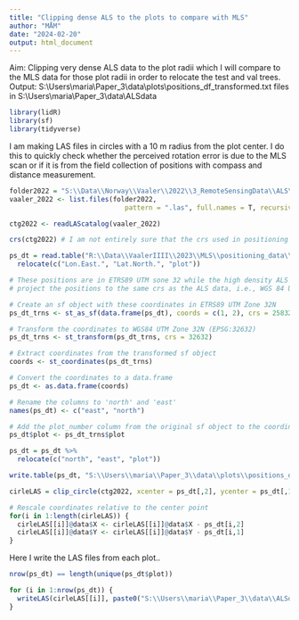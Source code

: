 ```yaml
---
title: "Clipping dense ALS to the plots to compare with MLS"
author: "MÅM"
date: "2024-02-20"
output: html_document
---
```



Aim: Clipping very dense ALS data to the plot radii which I will compare to the MLS data for those plot radii in order to relocate the test and val trees. 
Output: S:\\Users\\maria\\Paper_3\\data\\plots\\positions_df_transformed.txt
files in S:\\Users\\maria\\Paper_3\\data\\ALSdata 

```r
library(lidR)
library(sf)
library(tidyverse)
```


I am making LAS files in circles with a 10 m radius from the plot center. I do this to quickly check whether the perceived rotation error is due to the MLS scan or if it is from the field collection of positions with compass and distance measurement. 

```r
folder2022 = "S:\\Data\\Norway\\Vaaler\\2022\\3_RemoteSensingData\\ALS\\41740 (Riegl VQ-1560 II-S - High Point Density)\\LidarData_Forestry\\LAS" #LidarData_Forestry contains normalised data
vaaler_2022 <- list.files(folder2022,
                             pattern = ".las", full.names = T, recursive = F)

ctg2022 <- readLAScatalog(vaaler_2022)

crs(ctg2022) # I am not entirely sure that the crs used in positioning is the same as the crs of the point cloud. But since this is just a quick test I don't look any more into that now.. The possible error due to crs should not really affect the rotation much anyways I think.. 
```


```r
ps_dt = read.table("R:\\Data\\VaalerIIII\\2023\\MLS\\positioning_data\\positions_df.txt") %>% 
  relocate(c("Lon.East.", "Lat.North.", "plot"))

# These positions are in ETRS89 UTM sone 32 while the high density ALS dataset is in WGS84 UTM sone 32. 
# project the positions to the same crs as the ALS data, i.e., WGS 84 UTM sone 32. 

# Create an sf object with these coordinates in ETRS89 UTM Zone 32N
ps_dt_trns <- st_as_sf(data.frame(ps_dt), coords = c(1, 2), crs = 25832)

# Transform the coordinates to WGS84 UTM Zone 32N (EPSG:32632)
ps_dt_trns <- st_transform(ps_dt_trns, crs = 32632)

# Extract coordinates from the transformed sf object
coords <- st_coordinates(ps_dt_trns)

# Convert the coordinates to a data.frame
ps_dt <- as.data.frame(coords)

# Rename the columns to 'north' and 'east'
names(ps_dt) <- c("east", "north")

# Add the plot_number column from the original sf object to the coordinates data.frame
ps_dt$plot <- ps_dt_trns$plot

ps_dt = ps_dt %>% 
  relocate(c("north", "east", "plot"))

write.table(ps_dt, "S:\\Users\\maria\\Paper_3\\data\\plots\\positions_df_transformed.txt")
```

```r
cirleLAS = clip_circle(ctg2022, xcenter = ps_dt[,2], ycenter = ps_dt[,1], radius = 10)
```


```r
# Rescale coordinates relative to the center point
for(i in 1:length(cirleLAS)) {
  cirleLAS[[i]]@data$X <- cirleLAS[[i]]@data$X - ps_dt[i,2]
  cirleLAS[[i]]@data$Y <- cirleLAS[[i]]@data$Y - ps_dt[i,1]
}
```


Here I write the LAS files from each plot.. 

```r
nrow(ps_dt) == length(unique(ps_dt$plot))

for (i in 1:nrow(ps_dt)) {
  writeLAS(cirleLAS[[i]], paste0("S:\\Users\\maria\\Paper_3\\data\\ALSdata\\", as.character(ps_dt[i,]$plot), ".las"))
}
```

